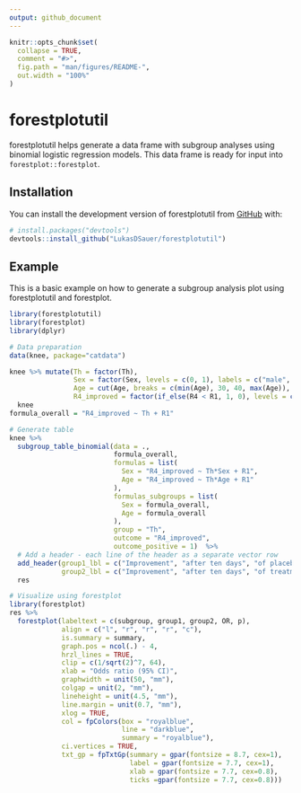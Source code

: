 ```yaml
---
output: github_document
---
```


<!-- README.md is generated from README.Rmd. Please edit that file -->

```r
knitr::opts_chunk$set(
  collapse = TRUE,
  comment = "#>",
  fig.path = "man/figures/README-",
  out.width = "100%"
)
```

# forestplotutil

<!-- badges: start -->
<!-- badges: end -->

forestplotutil helps generate a data frame with subgroup analyses using binomial
logistic regression models. This data frame is ready for input into
`forestplot::forestplot`.

## Installation

You can install the development version of forestplotutil from [GitHub](https://github.com/) with:

``` r
# install.packages("devtools")
devtools::install_github("LukasDSauer/forestplotutil")
```

## Example

This is a basic example on how to generate a subgroup analysis plot using forestplotutil and forestplot.

```r
library(forestplotutil)
library(forestplot)
library(dplyr)

# Data preparation
data(knee, package="catdata")

knee %>% mutate(Th = factor(Th),
                Sex = factor(Sex, levels = c(0, 1), labels = c("male", "female")),
                Age = cut(Age, breaks = c(min(Age), 30, 40, max(Age)), include.lowest = TRUE),
                R4_improved = factor(if_else(R4 < R1, 1, 0), levels = c(0, 1))) ->
  knee
formula_overall = "R4_improved ~ Th + R1"

# Generate table
knee %>%
  subgroup_table_binomial(data = .,
                          formula_overall,
                          formulas = list(
                            Sex = "R4_improved ~ Th*Sex + R1",
                            Age = "R4_improved ~ Th*Age + R1"
                          ),
                          formulas_subgroups = list(
                            Sex = formula_overall,
                            Age = formula_overall
                          ),
                          group = "Th",
                          outcome = "R4_improved",
                          outcome_positive = 1)  %>% 
  # Add a header - each line of the header as a separate vector row
  add_header(group1_lbl = c("Improvement", "after ten days", "of placebo"),
             group2_lbl = c("Improvement", "after ten days", "of treatment")) ->
  res

# Visualize using forestplot
library(forestplot)
res %>%
  forestplot(labeltext = c(subgroup, group1, group2, OR, p),
             align = c("l", "r", "r", "r", "c"),
             is.summary = summary,
             graph.pos = ncol(.) - 4,
             hrzl_lines = TRUE,
             clip = c(1/sqrt(2)^7, 64),
             xlab = "Odds ratio (95% CI)",
             graphwidth = unit(50, "mm"),
             colgap = unit(2, "mm"),
             lineheight = unit(4.5, "mm"),
             line.margin = unit(0.7, "mm"),
             xlog = TRUE,
             col = fpColors(box = "royalblue",
                            line = "darkblue",
                            summary = "royalblue"),
             ci.vertices = TRUE,
             txt_gp = fpTxtGp(summary = gpar(fontsize = 8.7, cex=1),
                              label = gpar(fontsize = 7.7, cex=1),
                              xlab = gpar(fontsize = 7.7, cex=0.8),
                              ticks =gpar(fontsize = 7.7, cex=0.8)))
```

